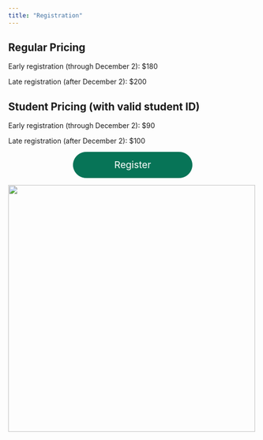 ```yaml
---
title: "Registration"
---
```


## Regular Pricing

Early registration (through December 2): $180

Late registration (after December 2): $200

## Student Pricing (with valid student ID)

Early registration (through December 2): $90

Late registration (after December 2): $100

<div style="text-align: center">
  <a href="https://www.ticketleap.events/tickets/americansoccerinsights/2025" target="_blank" id="btn-constructor" rel="noreferrer" style="background-color: #077457; border: 1px solid #077457; border-radius: 22.5rem; color: rgb(255, 255, 255); cursor: pointer; display: inline-block; font-size: 1.2rem; font-weight: 400; line-height: 1.5; min-width: 200px; padding: 11px 20px; text-align: center; text-decoration: none; text-wrap: nowrap; transition: color 0.15s ease-in-out, background-color 0.15s ease-in-out, border-color 0.15s ease-in-out, box-shadow 0.15s ease-in-out; user-select: none; vertical-align: middle;">
    <span>Register</span>
  </a>
</div>

[![](../assets/rice.png){width=500 fig-align="center"}](https://sport.rice.edu/sport-analytics-major){target="_blank"}
